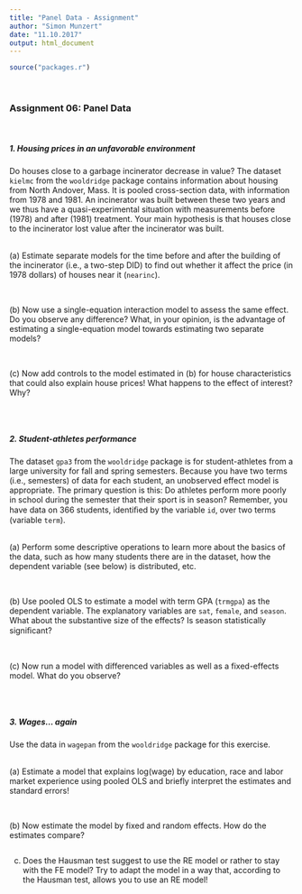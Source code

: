 ```yaml
---
title: "Panel Data - Assignment"
author: "Simon Munzert"
date: "11.10.2017"
output: html_document
---
```



```r
source("packages.r")
```

<br>

### Assignment 06: Panel Data

<br>

##### 1. Housing prices in an unfavorable environment

 Do houses close to a garbage incinerator decrease in value? The dataset `kielmc` from the `wooldridge` package contains information about housing from North Andover, Mass. It is pooled cross-section data, with information from 1978 and 1981. An incinerator was built between these two years and we thus have a quasi-experimental situation with measurements before (1978) and after (1981) treatment. Your main hypothesis is that houses close to the incinerator lost value after the incinerator was built.

<br>
(a) Estimate separate models for the time before and after the building of the incinerator (i.e., a two-step DID) to find out whether it affect the price (in 1978 dollars) of houses near it (`nearinc`).

```r
```

<br>
(b) Now use a single-equation interaction model to assess the same effect. Do you observe any difference? What, in your opinion, is the advantage of estimating a single-equation model towards estimating two separate models?

```r
```

<br>
(c) Now add controls to the model estimated in (b) for house characteristics that could also explain house prices! What happens to the effect of interest? Why?

```r
```



<br>

##### 2. Student-athletes performance

The dataset `gpa3` from the `wooldridge` package is for student-athletes from a large university for fall and spring semesters. Because you have two terms (i.e., semesters) of data for each student, an unobserved effect model is appropriate. The primary question is this: Do athletes perform more poorly in school during the semester that their sport is in season? Remember, you have data on 366 students, identiﬁed by the variable `id`, over two terms (variable `term`).

<br>
(a) Perform some descriptive operations to learn more about the basics of the data, such as how many students there are in the dataset, how the dependent variable (see below) is distributed, etc.

```r
```

<br>
(b) Use pooled OLS to estimate a model with term GPA (`trmgpa`) as the dependent variable. The explanatory variables are `sat`, `female`, and `season`. What about the substantive size of the effects? Is season statistically signiﬁcant?
  
```r
```

<br>
(c) Now run a model with differenced variables as well as a fixed-effects model. What do you observe?
  
```r
```


<br>

##### 3. Wages... again

Use the data in `wagepan` from the `wooldridge` package for this exercise.

<br>
(a) Estimate a model that explains log(wage) by education, race and labor market experience using pooled OLS and briefly interpret the estimates and standard errors!

```r
```

<br>
(b) Now estimate the model by fixed and random effects. How do the estimates compare?

```r
```

(c) Does the Hausman test suggest to use the RE model or rather to stay with the FE model? Try to adapt the model in a way that, according to the Hausman test, allows you to use an RE model!

```r
```


